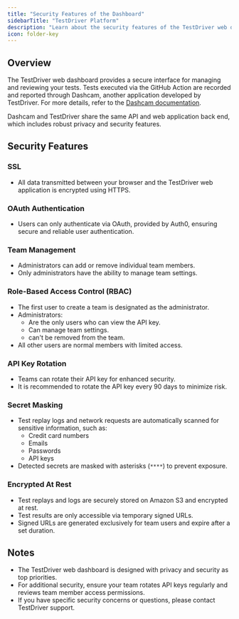 ```yaml
---
title: "Security Features of the Dashboard"
sidebarTitle: "TestDriver Platform" 
description: "Learn about the security features of the TestDriver web dashboard, including SSL, OAuth, RBAC, and more."
icon: folder-key
---
```


## Overview
The TestDriver web dashboard provides a secure interface for managing and reviewing your tests. Tests executed via the GitHub Action are recorded and reported through Dashcam, another application developed by TestDriver. For more details, refer to the [Dashcam documentation](https://dashcam.docs.testdriver.ai).

Dashcam and TestDriver share the same API and web application back end, which includes robust privacy and security features.

## Security Features

### SSL
- All data transmitted between your browser and the TestDriver web application is encrypted using HTTPS.

### OAuth Authentication
- Users can only authenticate via OAuth, provided by Auth0, ensuring secure and reliable user authentication.

### Team Management
- Administrators can add or remove individual team members.
- Only administrators have the ability to manage team settings.

### Role-Based Access Control (RBAC)
- The first user to create a team is designated as the administrator.
- Administrators:
  - Are the only users who can view the API key.
  - Can manage team settings.
  - can't be removed from the team.
- All other users are normal members with limited access.

### API Key Rotation
- Teams can rotate their API key for enhanced security.
- It is recommended to rotate the API key every 90 days to minimize risk.

### Secret Masking
- Test replay logs and network requests are automatically scanned for sensitive information, such as:
  - Credit card numbers
  - Emails
  - Passwords
  - API keys
- Detected secrets are masked with asterisks (`****`) to prevent exposure.

### Encrypted At Rest
- Test replays and logs are securely stored on Amazon S3 and encrypted at rest.
- Test results are only accessible via temporary signed URLs.
- Signed URLs are generated exclusively for team users and expire after a set duration.

## Notes
- The TestDriver web dashboard is designed with privacy and security as top priorities.
- For additional security, ensure your team rotates API keys regularly and reviews team member access permissions.
- If you have specific security concerns or questions, please contact TestDriver support.

